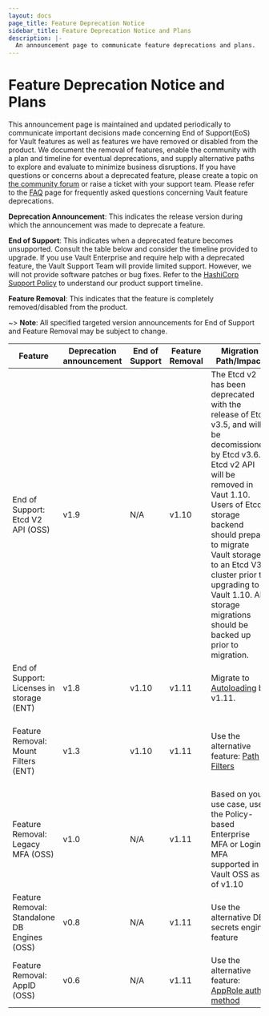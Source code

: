 ```yaml
---
layout: docs
page_title: Feature Deprecation Notice
sidebar_title: Feature Deprecation Notice and Plans
description: |-
  An announcement page to communicate feature deprecations and plans.
---
```


# Feature Deprecation Notice and Plans

This announcement page is maintained and updated periodically to communicate important decisions made concerning End of Support(EoS) for Vault features as well as features we have removed or disabled from the product. We document the removal of features, enable the community with a plan and timeline for eventual deprecations, and supply alternative paths to explore and evaluate to minimize business disruptions. If you have questions or concerns about a deprecated feature, please create a topic on [the community forum](https://discuss.hashicorp.com/c/vault/30) or raise a ticket with your support team. Please refer to the [FAQ](/docs/deprecation/faq) page for frequently asked questions concerning Vault feature deprecations.

**Deprecation Announcement**: This indicates the release version during which the announcement was made to deprecate a feature.

**End of Support**: This indicates when a deprecated feature becomes unsupported. Consult the table below and consider the timeline provided to upgrade. If you use Vault Enterprise and require help with a deprecated feature, the Vault Support Team will provide limited support. However, we will not provide software patches or bug fixes. Refer to the [HashiCorp Support Policy](https://support.hashicorp.com/hc/en-us/articles/360021185113-Support-Period-and-End-of-Life-EOL-Policy) to understand our product support timeline.

**Feature Removal**: This indicates that the feature is completely removed/disabled from the product.

~> **Note**: All specified targeted version announcements for End of Support and Feature Removal may be subject to change.

| Feature                                      | Deprecation announcement | End of Support | Feature Removal | Migration Path/Impact                                                                                                                                                                                                                                                                                                                         | Resources                                                                                                                                                                                                                                                        |
| -------------------------------------------- | ------------------------ | -------------- | --------------- | --------------------------------------------------------------------------------------------------------------------------------------------------------------------------------------------------------------------------------------------------------------------------------------------------------------------------------------------- | ---------------------------------------------------------------------------------------------------------------------------------------------------------------------------------------------------------------------------------------------------------------- |
| End of Support: Etcd V2 API (OSS)            | v1.9                     | N/A            | v1.10           | The Etcd v2 has been deprecated with the release of Etcd v3.5, and will be decomissioned by Etcd v3.6. Etcd v2 API will be removed in Vaut 1.10. Users of Etcd storage backend should prepare to migrate Vault storage to an Etcd V3 cluster prior to upgrading to Vault 1.10. All storage migrations should be backed up prior to migration. | [Etcd Storage Backend](/docs/configuration/storage/etcd)                                                                                                                                                                                                         |
| End of Support: Licenses in storage (ENT)    | v1.8                     | v1.10          | v1.11           | Migrate to [Autoloading](/docs/enterprise/license/autoloading) by v1.11.                                                                                                                                                                                                                                                                      | [Vault License](/docs/enterprise/license) [System Backend](https://www.vaultproject.io/api-docs/system/license) [FAQ](/docs/enterprise/license/faq)                                                                                                              |
| Feature Removal: Mount Filters (ENT)         | v1.3                     | v1.10          | v1.11           | Use the alternative feature: [Path Filters](https://www.vaultproject.io/api-docs/system/replication/replication-performance#create-paths-filter)                                                                                                                                                                                              | [API Deprecation Notice](https://www.vaultproject.io/api-docs/system/replication/replication-performance#create-mounts-filter-deprecated) [Filter Mount Replication Deprecation Notice](/docs/upgrading/upgrade-to-1.3.0#filtered-mount-replication-deprecation) |
| Feature Removal: Legacy MFA (OSS)            | v1.0                     | N/A            | v1.11           | Based on your use case, use the Policy-based Enterprise MFA or Login MFA supported in Vault OSS as of v1.10                                                                                                                                                                                                                                   | [Multi-Factor Authentication](/docs/auth/mfa)                                                                                                                                                                                                                    |
| Feature Removal: Standalone DB Engines (OSS) | v0.8                     | N/A            | v1.11           | Use the alternative DB secrets engine feature                                                                                                                                                                                                                                                                                                 | [DB secrets engine](/docs/secrets/databases)                                                                                                                                                                                                                     |
| Feature Removal: AppID (OSS)                 | v0.6                     | N/A            | v1.11           | Use the alternative feature: [AppRole auth method](https://www.vaultproject.io/docs/auth/approle)                                                                                                                                                                                                                                             | [AppID Auth Method Deprecation Notice](/docs/auth/app-id)                                                                                                                                                                                                        |

